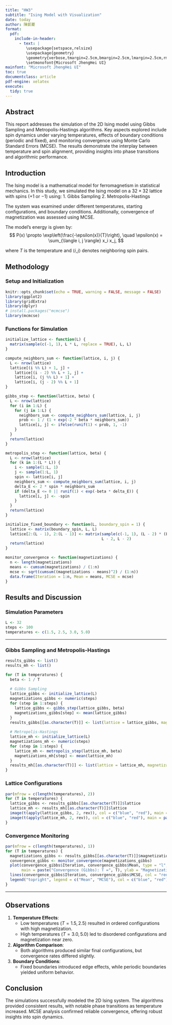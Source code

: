---
title: "HW3"
subtitle: "Ising Model with Visualization"
date: today
author: 陳凱騫
format:
  pdf:
    include-in-header:
      - text: |
         \usepackage{setspace,relsize}
         \usepackage{geometry}
         \geometry{verbose,tmargin=2.5cm,bmargin=2.5cm,lmargin=2.5cm,rmargin=2.5cm}
         \setmonofont{Microsoft JhengHei UI} 
mainfont: "Microsoft JhengHei UI"
toc: true
documentclass: article
pdf-engine: xelatex
execute:
  tidy: true
---

## Abstract

This report addresses the simulation of the 2D Ising model using Gibbs Sampling and Metropolis-Hastings algorithms. Key aspects explored include spin dynamics under varying temperatures, effects of boundary conditions (periodic and fixed), and monitoring convergence using Monte Carlo Standard Errors (MCSE). The results demonstrate the interplay between temperature and spin alignment, providing insights into phase transitions and algorithmic performance.


## Introduction

The Ising model is a mathematical model for ferromagnetism in statistical mechanics. In this study, we simulated the Ising model on a $32 \times 32$ lattice with spins ($+1$ or $-1$) using:
1. Gibbs Sampling
2. Metropolis-Hastings

The system was examined under different temperatures, starting configurations, and boundary conditions. Additionally, convergence of magnetization was assessed using MCSE. 

The model's energy is given by:
$$
P(x) \propto \exp\left(\frac{-\epsilon(x)}{T}\right), \quad \epsilon(x) = \sum_{\langle i, j \rangle} x_i x_j,
$$

where $T$ is the temperature and $\langle i, j \rangle$ denotes neighboring spin pairs.


## Methodology

### Setup and Initialization

```{r setup, include=FALSE}
knitr::opts_chunk$set(echo = TRUE, warning = FALSE, message = FALSE)
library(ggplot2)
library(gridExtra)
library(dplyr)
# install.packages("mcmcse")
library(mcmcse)
```

### Functions for Simulation

```{r functions, include=FALSE}
initialize_lattice <- function(L) {
  matrix(sample(c(-1, 1), L * L, replace = TRUE), L, L)
}

compute_neighbors_sum <- function(lattice, i, j) {
  L <- nrow(lattice)
  lattice[(i %% L) + 1, j] +
    lattice[(i - 2) %% L + 1, j] +
    lattice[i, (j %% L) + 1] +
    lattice[i, (j - 2) %% L + 1]
}

gibbs_step <- function(lattice, beta) {
  L <- nrow(lattice)
  for (i in 1:L) {
    for (j in 1:L) {
      neighbors_sum <- compute_neighbors_sum(lattice, i, j)
      prob <- 1 / (1 + exp(-2 * beta * neighbors_sum))
      lattice[i, j] <- ifelse(runif(1) < prob, 1, -1)
    }
  }
  return(lattice)
}

metropolis_step <- function(lattice, beta) {
  L <- nrow(lattice)
  for (k in 1:(L * L)) {
    i <- sample(1:L, 1)
    j <- sample(1:L, 1)
    spin <- lattice[i, j]
    neighbors_sum <- compute_neighbors_sum(lattice, i, j)
    delta_E <- 2 * spin * neighbors_sum
    if (delta_E <= 0 || runif(1) < exp(-beta * delta_E)) {
      lattice[i, j] <- -spin
    }
  }
  return(lattice)
}

initialize_fixed_boundary <- function(L, boundary_spin = 1) {
  lattice <- matrix(boundary_spin, L, L)
  lattice[2:(L - 1), 2:(L - 1)] <- matrix(sample(c(-1, 1), (L - 2) * (L - 2), replace = TRUE), 
                                          L - 2, L - 2)
  return(lattice)
}

monitor_convergence <- function(magnetizations) {
  n <- length(magnetizations)
  means <- cumsum(magnetizations) / (1:n)
  mcse <- sqrt(cumsum((magnetizations - means)^2) / (1:n))
  data.frame(Iteration = 1:n, Mean = means, MCSE = mcse)
}
```


## Results and Discussion

### Simulation Parameters

```{r params}
L <- 32
steps <- 100
temperatures <- c(1.5, 2.5, 3.0, 5.0)
```

---

### Gibbs Sampling and Metropolis-Hastings

```{r simulate_all, include=FALSE}
results_gibbs <- list()
results_mh <- list()

for (T in temperatures) {
  beta <- 1 / T
  
  # Gibbs Sampling
  lattice_gibbs <- initialize_lattice(L)
  magnetizations_gibbs <- numeric(steps)
  for (step in 1:steps) {
    lattice_gibbs <- gibbs_step(lattice_gibbs, beta)
    magnetizations_gibbs[step] <- mean(lattice_gibbs)
  }
  results_gibbs[[as.character(T)]] <- list(lattice = lattice_gibbs, magnetizations = magnetizations_gibbs)
  
  # Metropolis-Hastings
  lattice_mh <- initialize_lattice(L)
  magnetizations_mh <- numeric(steps)
  for (step in 1:steps) {
    lattice_mh <- metropolis_step(lattice_mh, beta)
    magnetizations_mh[step] <- mean(lattice_mh)
  }
  results_mh[[as.character(T)]] <- list(lattice = lattice_mh, magnetizations = magnetizations_mh)
}
```

### Lattice Configurations

```{r lattice_visualization, echo=FALSE, fig.height=8, fig.width=12}
par(mfrow = c(length(temperatures), 2))
for (T in temperatures) {
  lattice_gibbs <- results_gibbs[[as.character(T)]]$lattice
  lattice_mh <- results_mh[[as.character(T)]]$lattice
  image(t(apply(lattice_gibbs, 2, rev)), col = c("blue", "red"), main = paste("Gibbs: T =", T))
  image(t(apply(lattice_mh, 2, rev)), col = c("blue", "red"), main = paste("MH: T =", T))
}
```

### Convergence Monitoring

```{r convergence_plots, echo=FALSE, fig.height=8, fig.width=12}
par(mfrow = c(length(temperatures), 1))
for (T in temperatures) {
  magnetizations_gibbs <- results_gibbs[[as.character(T)]]$magnetizations
  convergence_gibbs <- monitor_convergence(magnetizations_gibbs)
  plot(convergence_gibbs$Iteration, convergence_gibbs$Mean, type = "l", col = "blue", 
       main = paste("Convergence (Gibbs): T =", T), ylab = "Magnetization", xlab = "Iterations",ylim = c(1,-1))
  lines(convergence_gibbs$Iteration, convergence_gibbs$MCSE, col = "red")
  legend("topright", legend = c("Mean", "MCSE"), col = c("blue", "red"), lty = 1)
}
```

---

## Observations

1. **Temperature Effects**:
   - Low temperatures ($T = 1.5, 2.5$) resulted in ordered configurations with high magnetization.
   - High temperatures ($T = 3.0, 5.0$) led to disordered configurations and magnetization near zero.

2. **Algorithm Comparison**:
   - Both algorithms produced similar final configurations, but convergence rates differed slightly.

3. **Boundary Conditions**:
   - Fixed boundaries introduced edge effects, while periodic boundaries yielded uniform behavior.


## Conclusion

The simulations successfully modeled the 2D Ising system. The algorithms provided consistent results, with notable phase transitions as temperature increased. MCSE analysis confirmed reliable convergence, offering robust insights into spin dynamics.
